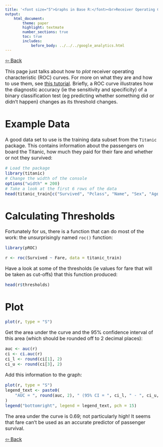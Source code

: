 ```yaml
---
title: '<font size="5">Graphs in Base R:</font><br>Receiver Operating Characteristic Curves'
output:
    html_document:
        theme: paper
        highlight: textmate
        number_sections: true
        toc: true
        includes:
            before_body: ../../../google_analytics.html
---
```


<font size="3">

[⇦ Back](../../../R.html)

This page just talks about how to _plot_ receiver operating characteristic (ROC) curves. For more on what they are and how to use them, see [this tutorial](../../statistics/tutorial.html). Briefly, a ROC curve illustrates how the diagnostic accuracy (ie the sensitivity and specificity) of a binary classification test (eg predicting whether something did or didn't happen) changes as its threshold changes.

Example Data
============
A good data set to use is the training data subset from the `Titanic` package. This contains information about the passengers on board the Titanic, how much they paid for their fare and whether or not they survived:

```r
# Load the package
library(titanic)
# Change the width of the console
options("width" = 200)
# Take a look at the first 6 rows of the data
head(titanic_train[c("Survived", "Pclass", "Name", "Sex", "Age", "Fare", "Cabin", "Embarked")])
```

Calculating Thresholds
======================
Fortunately for us, there is a function that can do most of the work: the unsurprisingly named `roc()` function:

```r
library(pROC)

r <- roc(Survived ~ Fare, data = titanic_train)
```

Have a look at some of the thresholds (ie values for fare that will be taken as cut-offs) that this function produced:

```r
head(r$thresholds)
```

Plot
====

```r
plot(r, type = "S")
```

Get the area under the curve and the 95% confidence interval of this area (which should be rounded off to 2 decimal places):

```r
auc <- auc(r)
ci <- ci.auc(r)
ci_l <- round(ci[1], 2)
ci_u <- round(ci[3], 2)
```

Add this information to the graph:

```r
plot(r, type = "S")
legend_text <- paste0(
    "AUC = ", round(auc, 2), " (95% CI = ", ci_l, " - ", ci_u, ")"
)
legend("bottomright", legend = legend_text, pch = 15)
```

The area under the curve is 0.69; not particularly high! It seems that fare can't be used as an accurate predictor of passenger survival.

[⇦ Back](../../../R.html)

</font>
